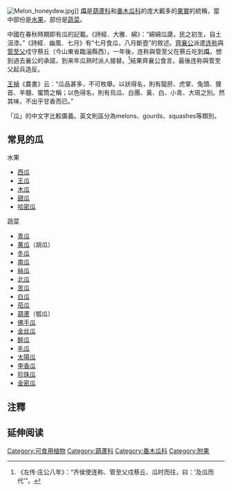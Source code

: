 {{About}}
[[File:Melon_honeydew.jpg|thumb]]]]
'''瓜'''是[[葫蘆科|葫蘆科]]和[[番木瓜科|番木瓜科]]的庞大瓤多的[[果實|果實]]的統稱，當中部份是[[水果|水果]]，部份是[[蔬菜|蔬菜]]。

中國在春秋時期即有瓜的記載。《詩經．大雅．綿》：“綿綿瓜瓞，民之初生，自土沮漆。”《詩經．幽風．七月》有“七月食瓜，八月斷壺”的敘述。[[齊襄公|齊襄公]]派遣[[连称|连称]]與[[管至父|管至父]]戍守蔡丘（今山東省臨淄縣西）。一年後，连称與管至父在蔡丘吃到'''瓜'''，想到過去襄公的承諾，到来年瓜熟时派人接替。<ref>《左传·庄公八年》：“齐侯使连称、管至父戍蔡丘、瓜时而往，曰：‘及瓜而代’”。</ref>結果齊襄公食言。最後连称與管至父起兵造反。

[[王禎|王禎]]《農書》云︰“瓜品甚多，不可枚舉。以狀得名，則有龍肝、虎掌、兔頭、狸首、羊髓、蜜筒之稱；以色得名，則有烏瓜、白團、黃、白、小青、大斑之別。然其味，不出乎甘香而已。”

「瓜」的中文字比較廣義。英文則區分為melons、gourds、squashes等類別。

==常見的瓜==
{{未完成列表}}
;水果
*[[西瓜|西瓜]]
*[[王瓜|王瓜]]
*[[木瓜|木瓜]]
*[[甜瓜|甜瓜]]
*[[哈密瓜|哈密瓜]]
;蔬菜
*[[青瓜|青瓜]]
*[[黄瓜|黄瓜]]（胡瓜）
*[[冬瓜|冬瓜]]
*[[南瓜|南瓜]]
*[[絲瓜|絲瓜]]
*[[北瓜|北瓜]]
*[[苦瓜|苦瓜]]
*[[白瓜|白瓜]]
*[[茄子|茄瓜]]
*[[葫蘆|葫蘆]]（瓠瓜）
*[[佛手瓜|佛手瓜]]
*[[金丝瓜|金丝瓜]]
*[[醉瓜|醉瓜]]
*[[毛瓜|毛瓜]]
*[[太陽瓜|太陽瓜]]
*[[李香瓜|李香瓜]]
*[[珍珠瓜|珍珠瓜]]
*[[金密瓜|金密瓜]]

== 注釋 ==
{{reflist}}

== 延伸阅读 ==
{{Wikisource further reading}}

[[Category:可食用植物|Category:可食用植物]]
[[Category:葫蘆科|Category:葫蘆科]]
[[Category:番木瓜科|Category:番木瓜科]]
[[Category:附果|Category:附果]]